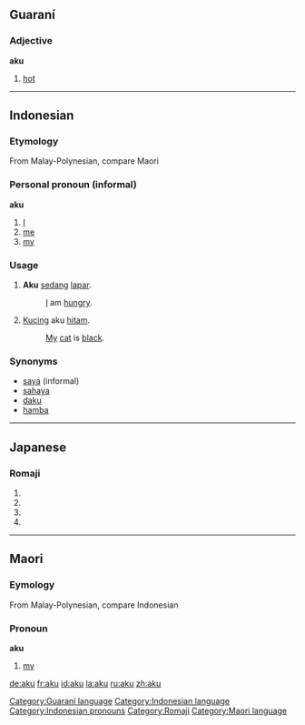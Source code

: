 {{see|Aku}}
==Guaraní==
===Adjective===
'''aku'''

# [[hot]]

[[Category:Guaraní language]]

----

==Indonesian==
===Etymology===
From Malay-Polynesian, compare Maori
===Personal pronoun (informal)===
'''aku'''

# [[I]]
# [[me]]
# [[my]]

===Usage===
#'''Aku''' [[sedang]] [[lapar]].
#:[[I]] am [[hungry]].
# [[Kucing]] aku [[hitam]].
#:[[My]] [[cat]] is [[black]].

===Synonyms===
*[[saya]] (informal)
*[[sahaya]]
*[[daku]]
*[[hamba]]

[[Category:Indonesian language]]
[[Category:Indonesian pronouns]]


----

==Japanese==  
===Romaji===
{{romaji|あく}}
# {{japdef|灰汁|[[lye]], [[scum]]}}
# {{japdef|悪|[[evil]], [[vice]], [[ill]], [[wrong]]}}
# {{japdef|開く|[[open]], [[burst]]}}
# {{japdef|空く|[[vacant]], [[empty]]}}

[[Category:Romaji]]


----

==Maori==
===Eymology===
From Malay-Polynesian, compare Indonesian
===Pronoun===
'''aku'''

# [[my]]

[[Category:Maori language]]

[[de:aku]]
[[fr:aku]]
[[id:aku]]
[[la:aku]]
[[ru:aku]]
[[zh:aku]]